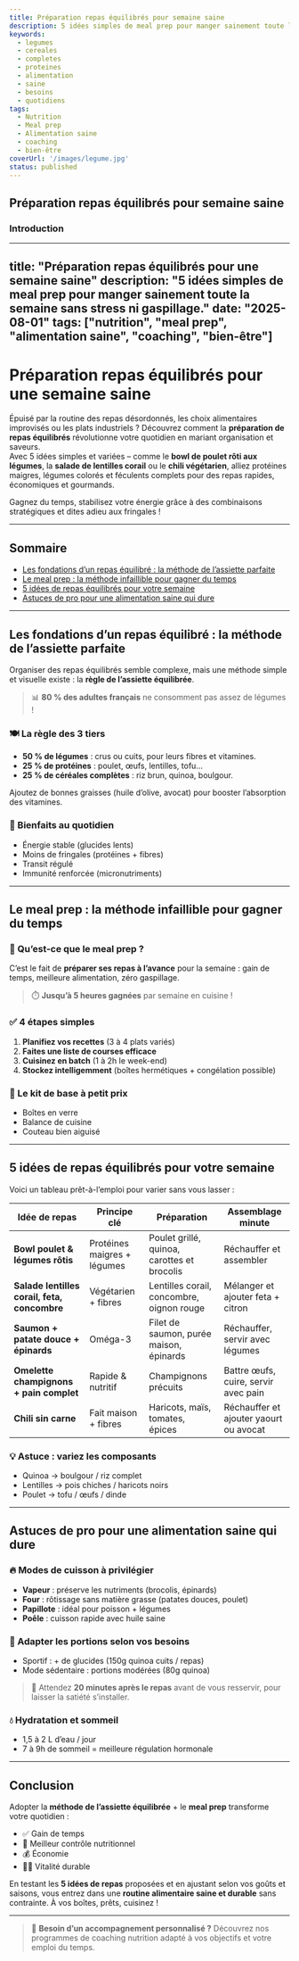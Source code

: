 ```yaml
---
title: Préparation repas équilibrés pour semaine saine
description: 5 idées simples de meal prep pour manger sainement toute la semaine sans stress ni gaspillage.
keywords:
  - legumes
  - cereales
  - completes
  - proteines
  - alimentation
  - saine
  - besoins
  - quotidiens
tags:
  - Nutrition
  - Meal prep
  - Alimentation saine
  - coaching
  - bien-être
coverUrl: '/images/legume.jpg'
status: published
---
```

## Préparation repas équilibrés pour semaine saine 

### Introduction

---
title: "Préparation repas équilibrés pour une semaine saine"
description: "5 idées simples de meal prep pour manger sainement toute la semaine sans stress ni gaspillage."
date: "2025-08-01"
tags: ["nutrition", "meal prep", "alimentation saine", "coaching", "bien-être"]
---


# Préparation repas équilibrés pour une semaine saine

Épuisé par la routine des repas désordonnés, les choix alimentaires improvisés ou les plats industriels ? Découvrez comment la **préparation de repas équilibrés** révolutionne votre quotidien en mariant organisation et saveurs.  
Avec 5 idées simples et variées – comme le **bowl de poulet rôti aux légumes**, la **salade de lentilles corail** ou le **chili végétarien**, alliez protéines maigres, légumes colorés et féculents complets pour des repas rapides, économiques et gourmands.

Gagnez du temps, stabilisez votre énergie grâce à des combinaisons stratégiques et dites adieu aux fringales !

---

## Sommaire

- [Les fondations d’un repas équilibré : la méthode de l’assiette parfaite](#les-fondations-dun-repas-equilibre--la-methode-de-lassiette-parfaite)
- [Le meal prep : la méthode infaillible pour gagner du temps](#le-meal-prep--la-methode-infaillible-pour-gagner-du-temps)
- [5 idées de repas équilibrés pour votre semaine](#5-idees-de-repas-equilibres-pour-votre-semaine)
- [Astuces de pro pour une alimentation saine qui dure](#astuces-de-pro-pour-une-alimentation-saine-qui-dure)

---

## Les fondations d’un repas équilibré : la méthode de l’assiette parfaite

Organiser des repas équilibrés semble complexe, mais une méthode simple et visuelle existe : la **règle de l’assiette équilibrée**.

> 📊 **80 % des adultes français** ne consomment pas assez de légumes !

### 🍽️ La règle des 3 tiers

- **50 % de légumes** : crus ou cuits, pour leurs fibres et vitamines.
- **25 % de protéines** : poulet, œufs, lentilles, tofu...
- **25 % de céréales complètes** : riz brun, quinoa, boulgour.

Ajoutez de bonnes graisses (huile d’olive, avocat) pour booster l’absorption des vitamines.

### 🎯 Bienfaits au quotidien

- Énergie stable (glucides lents)
- Moins de fringales (protéines + fibres)
- Transit régulé
- Immunité renforcée (micronutriments)

---

## Le meal prep : la méthode infaillible pour gagner du temps

### 🥣 Qu’est-ce que le meal prep ?

C’est le fait de **préparer ses repas à l’avance** pour la semaine : gain de temps, meilleure alimentation, zéro gaspillage.  
> ⏱️ **Jusqu’à 5 heures gagnées** par semaine en cuisine !

### ✅ 4 étapes simples

1. **Planifiez vos recettes** (3 à 4 plats variés)
2. **Faites une liste de courses efficace**
3. **Cuisinez en batch** (1 à 2h le week-end)
4. **Stockez intelligemment** (boîtes hermétiques + congélation possible)

### 🧰 Le kit de base à petit prix

- Boîtes en verre
- Balance de cuisine
- Couteau bien aiguisé

---

## 5 idées de repas équilibrés pour votre semaine

Voici un tableau prêt-à-l’emploi pour varier sans vous lasser :

| Idée de repas | Principe clé | Préparation | Assemblage minute |
|--------------|--------------|-------------|-------------------|
| **Bowl poulet & légumes rôtis** | Protéines maigres + légumes | Poulet grillé, quinoa, carottes et brocolis | Réchauffer et assembler |
| **Salade lentilles corail, feta, concombre** | Végétarien + fibres | Lentilles corail, concombre, oignon rouge | Mélanger et ajouter feta + citron |
| **Saumon + patate douce + épinards** | Oméga-3 | Filet de saumon, purée maison, épinards | Réchauffer, servir avec légumes |
| **Omelette champignons + pain complet** | Rapide & nutritif | Champignons précuits | Battre œufs, cuire, servir avec pain |
| **Chili sin carne** | Fait maison + fibres | Haricots, maïs, tomates, épices | Réchauffer et ajouter yaourt ou avocat |

### 💡 Astuce : variez les composants
- Quinoa → boulgour / riz complet
- Lentilles → pois chiches / haricots noirs
- Poulet → tofu / œufs / dinde

---

## Astuces de pro pour une alimentation saine qui dure

### 🔥 Modes de cuisson à privilégier

- **Vapeur** : préserve les nutriments (brocolis, épinards)
- **Four** : rôtissage sans matière grasse (patates douces, poulet)
- **Papillote** : idéal pour poisson + légumes
- **Poêle** : cuisson rapide avec huile saine

### 📏 Adapter les portions selon vos besoins

- Sportif : + de glucides (150g quinoa cuits / repas)
- Mode sédentaire : portions modérées (80g quinoa)

> 🧠 Attendez **20 minutes après le repas** avant de vous resservir, pour laisser la satiété s’installer.

### 💧 Hydratation et sommeil

- 1,5 à 2 L d’eau / jour
- 7 à 9h de sommeil = meilleure régulation hormonale

---

## Conclusion

Adopter la **méthode de l’assiette équilibrée** + le **meal prep** transforme votre quotidien :

- ✅ Gain de temps
- 🍱 Meilleur contrôle nutritionnel
- 💰 Économie
- 🧘‍♀️ Vitalité durable

En testant les **5 idées de repas** proposées et en ajustant selon vos goûts et saisons, vous entrez dans une **routine alimentaire saine et durable** sans contrainte. À vos boîtes, prêts, cuisinez !

---

> 🔗 **Besoin d’un accompagnement personnalisé ?** Découvrez nos programmes de coaching nutrition adapté à vos objectifs et votre emploi du temps.

<style jsx>{`
  h1,
  h2,
  h3,
  p {
    color: white !important;
  }
`}
</style>


